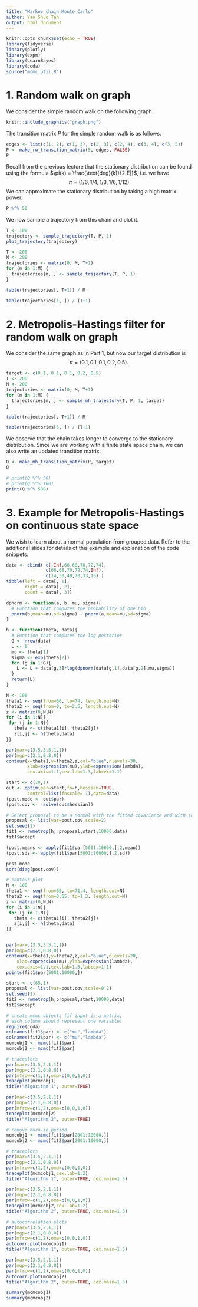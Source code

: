```yaml
---
title: "Markov chain Monte Carlo"
author: Yan Shuo Tan
output: html_document
---
```


```r
knitr::opts_chunk$set(echo = TRUE)
library(tidyverse)
library(plotly)
library(expm)
library(LearnBayes)
library(coda)
source("mcmc_util.R")
```

# 1. Random walk on graph

We consider the simple random walk on the following graph.

```r
knitr::include_graphics("graph.png")
```

The transition matrix $P$ for the simple random walk is as follows.

```r
edges <- list(c(1, 2), c(1, 3), c(2, 3), c(2, 4), c(3, 4), c(3, 5))
P <- make_rw_transition_matrix(5, edges, FALSE)
P
```

Recall from the previous lecture that the stationary distribution can be found using the formula $\pi(k) = \frac{\text{deg}(k)}{2|E|}$, i.e. we have
$$
\pi = (1/6, 1/4, 1/3, 1/6, 1/12)
$$
We can approximate the stationary distribution by taking a high matrix power.
```r
P %^% 50
```
We now sample a trajectory from this chain and plot it.

```r
T <- 100
trajectory <- sample_trajectory(T, P, 1)
plot_trajectory(trajectory)
```


```r
T <- 200
M <- 200
trajectories <- matrix(0, M, T+1)
for (m in 1:M) {
  trajectories[m, ] <- sample_trajectory(T, P, 1)
}
```


```r
table(trajectories[, T+1]) / M
```

```r
table(trajectories[1, ]) / (T+1)
```

# 2. Metropolis-Hastings filter for random walk on graph

We consider the same graph as in Part 1, but now our target distribution is
$$
\pi = \left(0.1, 0.1, 0.1, 0.2, 0.5\right).
$$
```r
target <- c(0.1, 0.1, 0.1, 0.2, 0.5)
T <- 200
M <- 200
trajectories <- matrix(0, M, T+1)
for (m in 1:M) {
  trajectories[m, ] <- sample_mh_trajectory(T, P, 1, target)
}
```


```r
table(trajectories[, T+1]) / M
```

```r
table(trajectories[5, ]) / (T+1)
```
We observe that the chain takes longer to converge to the stationary distribution. Since we are working with a finite state space chain, we can also write an updated transition matrix.

```r
Q <- make_mh_transition_matrix(P, target)
Q
```

```r
# print(Q %^% 50)
# print(Q %^% 100)
print(Q %^% 500)
```

# 3. Example for Metropolis-Hastings on continuous state space

We wish to learn about a normal population from grouped data. Refer to the additional slides for details of this example and explanation of the code snippets.

```r

data <- cbind( c(-Inf,66,68,70,72,74),
               c(66,68,70,72,74,Inf),
               c(14,30,49,70,33,15) )
tibble(left = data[, 1],
       right = data[, 2],
       count = data[, 3])
```

```r

dpnorm <- function(a, b, mu, sigma){
  # Function that computes the probability of one bin
  pnorm(b,mean=mu,sd=sigma) - pnorm(a,mean=mu,sd=sigma)
}

h <- function(theta, data){
  # Function that computes the log posterior
  G <- nrow(data)
  L <- 0
  mu <- theta[1]
  sigma <- exp(theta[2])
  for (g in 1:G){
    L <- L + data[g,3]*log(dpnorm(data[g,1],data[g,2],mu,sigma))
  }
  return(L)
}
```

```r

N <- 100
theta1 <- seq(from=66, to=74, length.out=N)
theta2 <- seq(from=0, to=2.5, length.out=N)
z <- matrix(0,N,N)
for (i in 1:N){
 for (j in 1:N){
   theta <- c(theta1[i], theta2[j])
   z[i,j] <- h(theta,data)    
}}

par(mar=c(3.5,3.5,1,1))
par(mgp=c(2.1,0.8,0))
contour(x=theta1,y=theta2,z,col="blue",nlevels=30,
        xlab=expression(mu),ylab=expression(lambda),
        cex.axis=1.1,cex.lab=1.3,labcex=1.1)
```

```r
start <- c(70,1)
out <- optim(par=start,fn=h,hessian=TRUE,
        control=list(fnscale=-1),data=data)
(post.mode <- out$par)
(post.cov <- -solve(out$hessian))
```


```r
# Select proposal to be a normal with the fitted covariance and with scale = 2
proposal <- list(var=post.cov,scale=2)
set.seed(1)
fit1 <- rwmetrop(h, proposal,start,10000,data)
fit1$accept
```

```r
(post.means <- apply(fit1$par[5001:10000,],2,mean))
(post.sds <- apply(fit1$par[5001:10000,],2,sd))

post.mode
sqrt(diag(post.cov))
```

```r
# contour plot
N <- 100
theta1 <- seq(from=69, to=71.4, length.out=N)
theta2 <- seq(from=0.65, to=1.3, length.out=N)
z <- matrix(0,N,N)
for (i in 1:N){
 for (j in 1:N){
   theta <- c(theta1[i], theta2[j])
   z[i,j] <- h(theta,data)    
}}


par(mar=c(3.5,3.5,1,1))
par(mgp=c(2.1,0.8,0))
contour(x=theta1,y=theta2,z,col="blue",nlevels=20,
    xlab=expression(mu),ylab=expression(lambda),
    cex.axis=1.1,cex.lab=1.3,labcex=1.1)
points(fit1$par[5001:10000,])

```


```r
start <- c(65,1)
proposal <- list(var=post.cov,scale=0.2)
set.seed(1)
fit2 <- rwmetrop(h,proposal,start,10000,data)
fit2$accept
```

```r
# create mcmc objects (if input is a matrix, 
# each column should represent one variable)
require(coda)
colnames(fit1$par) <- c("mu","lambda")
colnames(fit2$par) <- c("mu","lambda")
mcmcobj1 <- mcmc(fit1$par)
mcmcobj2 <- mcmc(fit2$par)

# traceplots
par(mar=c(3.5,2,1,1))
par(mgp=c(2.1,0.8,0))
par(mfrow=c(1,2),oma=c(0,0,1,0))
traceplot(mcmcobj1)
title("Algorithm 1", outer=TRUE)

par(mar=c(3.5,2,1,1))
par(mgp=c(2.1,0.8,0))
par(mfrow=c(1,2),oma=c(0,0,1,0))
traceplot(mcmcobj2)
title("Algorithm 2", outer=TRUE)
```


```r
# remove burn-in period
mcmcobj1 <- mcmc(fit1$par[2001:10000,])
mcmcobj2 <- mcmc(fit2$par[2001:10000,])

# traceplots
par(mar=c(3.5,2,1,1))
par(mgp=c(2.1,0.8,0))
par(mfrow=c(1,2),oma=c(0,0,1,0))
traceplot(mcmcobj1,cex.lab=1.2)
title("Algorithm 1", outer=TRUE, cex.main=1.5)

par(mar=c(3.5,2,1,1))
par(mgp=c(2.1,0.8,0))
par(mfrow=c(1,2),oma=c(0,0,1,0))
traceplot(mcmcobj2,cex.lab=1.2)
title("Algorithm 2", outer=TRUE, cex.main=1.5)
```

```r
# autocorrelation plots
par(mar=c(3.5,2,1,1))
par(mgp=c(2.1,0.8,0))
par(mfrow=c(1,2),oma=c(0,0,1,0))
autocorr.plot(mcmcobj1)
title("Algorithm 1", outer=TRUE, cex.main=1.5)

par(mar=c(3.5,2,1,1))
par(mgp=c(2.1,0.8,0))
par(mfrow=c(1,2),oma=c(0,0,1,0))
autocorr.plot(mcmcobj2)
title("Algorithm 2", outer=TRUE, cex.main=1.5)
```

```r
summary(mcmcobj1)
summary(mcmcobj2)
```
